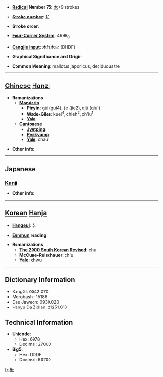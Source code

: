 * '''[[Wiktionary:Chinese radical index| Radical]] Number 75''': [[Wiktionary:Chinese radical index 木|木]]+9 strokes

* '''[[Wiktionary:Chinese total strokes index|Stroke number]]''': [[Wiktionary:Chinese total strokes index 13|13]]

* '''Stroke order''': 

* '''[[Wiktionary:Chinese four corner index|Four-Corner System]]''': 4998<sub>0</sub>

* '''[[Wiktionary:Chinese Cangjie index|Cangjie input]]''': 木竹木火 (DHDF)

* '''Graphical Significance and Origin''': 

* '''Common Meaning''': mallotus japonicus, deciduous tre

----

== [[Chinese]] [[Hanzi]] ==

* '''Romanizations'''
** '''[[Mandarin]]'''
*** '''[[Pinyin]]''': gùi (gui4), jié (jie2), qiū (qiu1)
*** '''[[Wade-Giles]]''': kuei<sup>4</sup>, chieh<sup>2</sup>, ch'iu<sup>1</sup>
*** '''[[Yale]]''': 
** '''[[Cantonese]]'''
*** '''[[Jyutping]]''':
*** '''[[Penkyamp]]''': 
*** '''[[Yale]]''': chau1

* '''Other info''': 

----

==Japanese==
===[[Kanji]]===
{{kanji|on readings=[[しゅう]] (shū)|kun readings=[[ひさぎ]] (hisagi)}}

* '''Other info''':  

----

== [[Korean]] [[Hanja]] ==

* '''[[Hangeul]]''': 추

* '''[[Eumhun]] reading''': 

* '''Romanizations'''
** '''[[The 2000 South Korean Revised Romanization|The 2000 South Korean Revised]]''': chu
** '''[[McCune-Reischauer]]''': ch'u
** '''[[Yale]]''': chwu

----

== Dictionary Information ==

* KangXi: 0542.070
* Morobashi: 15186
* Dae Jaweon: 0930.020
* Hanyu Da Zidian: 21251.010

== Technical Information ==

* '''Unicode''':
** Hex: 6978
** Decimal: 27000
* '''Big5''':
** Hex: DDDF
** Decimal: 56799

[[fr:楸]]